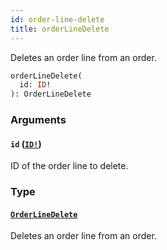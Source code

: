 ```yaml
---
id: order-line-delete
title: orderLineDelete
---
```


Deletes an order line from an order.

```graphql
orderLineDelete(
  id: ID!
): OrderLineDelete

```

### Arguments

#### `id` ([`ID!`](/developer/api-reference/scalars/id))

ID of the order line to delete.

### Type

#### [`OrderLineDelete`](/developer/api-reference/objects/order-line-delete)

Deletes an order line from an order.
